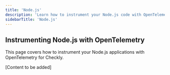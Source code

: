 ```yaml
---
title: 'Node.js'
description: 'Learn how to instrument your Node.js code with OpenTelemetry.'
sidebarTitle: 'Node.js'
---
```


## Instrumenting Node.js with OpenTelemetry

This page covers how to instrument your Node.js applications with OpenTelemetry for Checkly.

[Content to be added] 